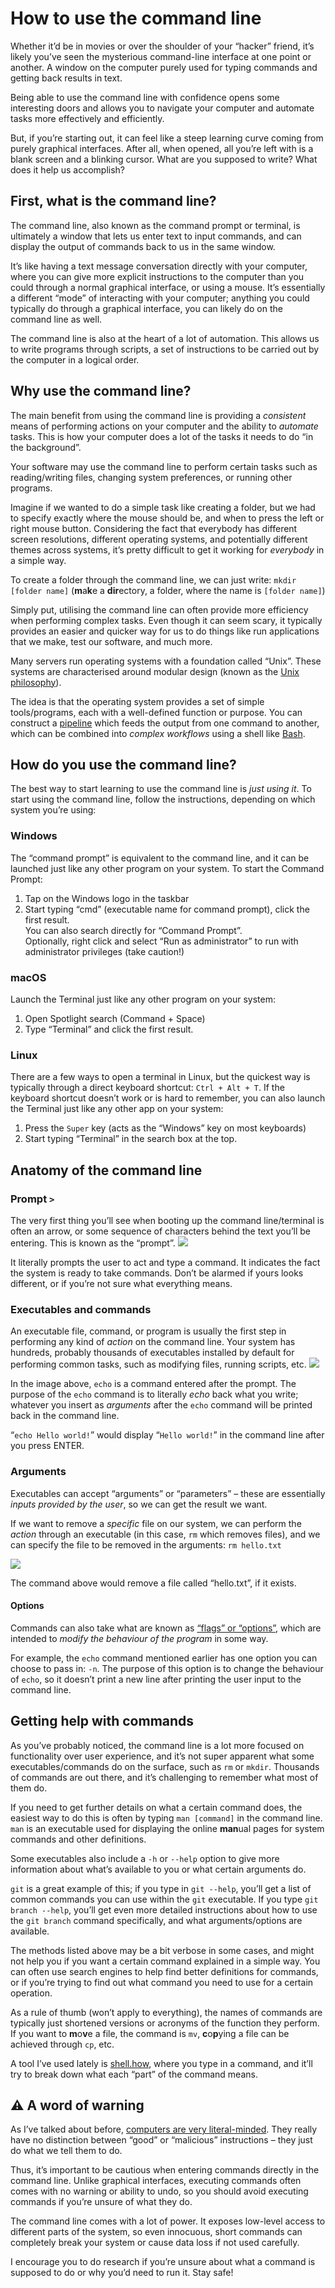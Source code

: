 # How to use the command line

Whether it’d be in movies or over the shoulder of your “hacker” friend, it’s likely you’ve seen the mysterious command-line interface at one point or another. A window on the computer purely used for typing commands and getting back results in text.

Being able to use the command line with confidence opens some interesting doors and allows you to navigate your computer and automate tasks more effectively and efficiently.

But, if you’re starting out, it can feel like a steep learning curve coming from purely graphical interfaces. After all, when opened, all you’re left with is a blank screen and a blinking cursor. What are you supposed to write? What does it help us accomplish?

## First, what is the command line?

The command line, also known as the command prompt or terminal, is ultimately a window that lets us enter text to input commands, and can display the output of commands back to us in the same window.

It’s like having a text message conversation directly with your computer, where you can give more explicit instructions to the computer than you could through a normal graphical interface, or using a mouse. It’s essentially a different “mode” of interacting with your computer; anything you could typically do through a graphical interface, you can likely do on the command line as well.

The command line is also at the heart of a lot of automation. This allows us to write programs through scripts, a set of instructions to be carried out by the computer in a logical order.

## Why use the command line?

The main benefit from using the command line is providing a _consistent_ means of performing actions on your computer and the ability to _automate_ tasks. This is how your computer does a lot of the tasks it needs to do “in the background”.

Your software may use the command line to perform certain tasks such as reading/writing files, changing system preferences, or running other programs.

Imagine if we wanted to do a simple task like creating a folder, but we had to specify exactly where the mouse should be, and when to press the left or right mouse button. Considering the fact that everybody has different screen resolutions, different operating systems, and potentially different themes across systems, it’s pretty difficult to get it working for _everybody_ in a simple way.

To create a folder through the command line, we can just write:
`mkdir [folder name]`
(**m**a**k**e a **dir**ectory, a folder, where the name is `[folder name]`)

Simply put, utilising the command line can often provide more efficiency when performing complex tasks. Even though it can seem scary, it typically provides an easier and quicker way for us to do things like run applications that we make, test our software, and much more.

Many servers run operating systems with a foundation called “Unix”. These systems are characterised around modular design (known as the [Unix philosophy](https://en.wikipedia.org/wiki/Unix_philosophy)).

The idea is that the operating system provides a set of simple tools/programs, each with a well-defined function or purpose. You can construct a [pipeline](<https://en.wikipedia.org/wiki/Pipeline_(Unix)>) which feeds the output from one command to another, which can be combined into _complex workflows_ using a shell like [Bash](https://nevulo.xyz/blog/what-is-bash).

## How do you use the command line?

The best way to start learning to use the command line is _just using it_.
To start using the command line, follow the instructions, depending on which system you’re using:

### Windows

The “command prompt” is equivalent to the command line, and it can be launched just like any other program on your system. To start the Command Prompt:

1. Tap on the Windows logo in the taskbar
2. Start typing “cmd” (executable name for command prompt), click the first result.  
   You can also search directly for “Command Prompt”.  
   Optionally, right click and select “Run as administrator” to run with administrator privileges (take caution!)

### macOS

Launch the Terminal just like any other program on your system:

1. Open Spotlight search (Command + Space)
2. Type “Terminal” and click the first result.

### Linux

There are a few ways to open a terminal in Linux, but the quickest way is typically through a direct keyboard shortcut: `Ctrl + Alt + T`.
If the keyboard shortcut doesn’t work or is hard to remember, you can also launch the Terminal just like any other app on your system:

1. Press the `Super` key (acts as the “Windows” key on most keyboards)
2. Start typing “Terminal” in the search box at the top.

## Anatomy of the command line

### Prompt `>`

The very first thing you’ll see when booting up the command line/terminal is often an arrow, or some sequence of characters behind the text you’ll be entering. This is known as the “prompt”.
![](CleanShot%202022-04-17%20at%2022.02.44@2x.png)

It literally prompts the user to act and type a command. It indicates the fact the system is ready to take commands. Don’t be alarmed if yours looks different, or if you’re not sure what everything means.

### Executables and commands

An executable file, command, or program is usually the first step in performing any kind of _action_ on the command line. Your system has hundreds, probably thousands of executables installed by default for performing common tasks, such as modifying files, running scripts, etc.
![](CleanShot%202022-04-17%20at%2022.05.31@2x.png)

In the image above, `echo` is a command entered after the prompt. The purpose of the `echo` command is to literally _echo_ back what you write; whatever you insert as _arguments_ after the `echo` command will be printed back in the command line.

“`echo Hello world!`” would display “`Hello world!`” in the command line after you press ENTER.

### Arguments

Executables can accept “arguments” or “parameters” – these are essentially _inputs provided by the user_, so we can get the result we want.

If we want to remove a _specific_ file on our system, we can perform the _action_ through an executable (in this case, `rm` which removes files), and we can specify the file to be removed in the arguments:
`rm hello.txt`

![](CleanShot%202022-04-17%20at%2022.05.55@2x.png)

The command above would remove a file called “hello.txt”, if it exists.

#### Options

Commands can also take what are known as [“flags” or “options”](https://pubs.opengroup.org/onlinepubs/9699919799/basedefs/V1_chap12.html), which are intended to _modify the behaviour of the program_ in some way.

For example, the `echo` command mentioned earlier has one option you can choose to pass in: `-n`. The purpose of this option is to change the behaviour of `echo`, so it doesn’t print a new line after printing the user input to the command line.

## Getting help with commands

As you’ve probably noticed, the command line is a lot more focused on functionality over user experience, and it’s not super apparent what some executables/commands do on the surface, such as `rm` or `mkdir`. Thousands of commands are out there, and it’s challenging to remember what most of them do.

If you need to get further details on what a certain command does, the easiest way to do this is often by typing `man [command]` in the command line. `man` is an executable used for displaying the online **man**ual pages for system commands and other definitions.

Some executables also include a `-h` or `--help` option to give more information about what’s available to you or what certain arguments do.

`git` is a great example of this; if you type in `git --help`, you’ll get a list of common commands you can use within the `git` executable. If you type `git branch --help`, you’ll get even more detailed instructions about how to use the `git branch` command specifically, and what arguments/options are available.

The methods listed above may be a bit verbose in some cases, and might not help you if you want a certain command explained in a simple way. You can often use search engines to help find better definitions for commands, or if you’re trying to find out what command you need to use for a certain operation.

As a rule of thumb (won’t apply to everything), the names of commands are typically just shortened versions or acronyms of the function they perform. If you want to **m**o**v**e a file, the command is `mv`, **c**o**p**ying a file can be achieved through `cp`, etc.

A tool I’ve used lately is [shell.how](https://www.shell.how/ "shell.how"), where you type in a command, and it’ll try to break down what each “part” of the command means.

## ⚠️ A word of warning

As I’ve talked about before, [computers are very literal-minded](https://nevulo.xyz/blog/what-is-xss). They really have no distinction between “good” or “malicious” instructions – they just do what we tell them to do.

Thus, it’s important to be cautious when entering commands directly in the command line. Unlike graphical interfaces, executing commands often comes with no warning or ability to undo, so you should avoid executing commands if you’re unsure of what they do.

The command line comes with a lot of power. It exposes low-level access to different parts of the system, so even innocuous, short commands can completely break your system or cause data loss if not used carefully.

I encourage you to do research if you’re unsure about what a command is supposed to do or why you’d need to run it. Stay safe!

<!--[PROPERTIES]
- slug: 'command-line'
  title: 'How to use the command line'
  description: "Knowing how to use (and master) the command line can help you gain a better foundational understanding of computers under the hood and automating tasks."
  image: cover.jpg
  createdAt: 1650540000000
  location: 'posts/command-line.mdx'
  readTimeMins: 6
  difficulty: Beginner
  coverAuthor: Lukas
  coverAuthorUrl: https://unsplash.com/@lukash
  author: Nevulo
  labels:
    - programming
    - cli
    - shell
-->
